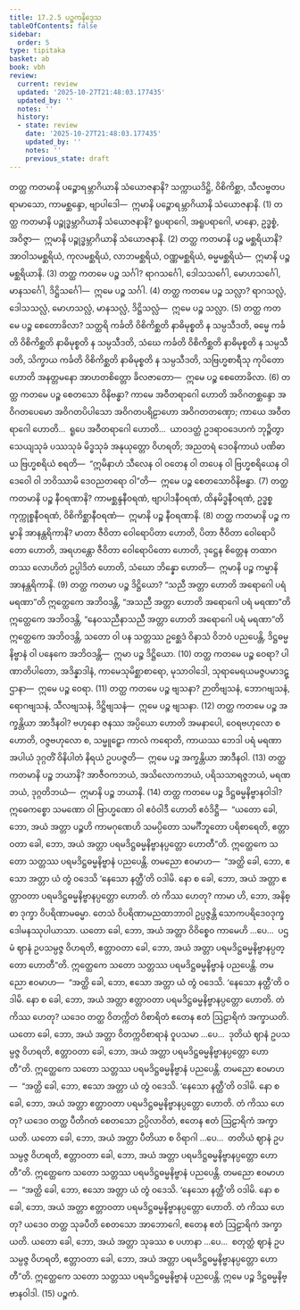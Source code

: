 ```yaml
---
title: 17.2.5 ပဉ္စကနိဒ္ဒေသ
tableOfContents: false
sidebar:
  order: 5
type: tipitaka
basket: ab
book: vbh
review:
  current: review
  updated: '2025-10-27T21:48:03.177435'
  updated_by: ''
  notes: ''
  history:
  - state: review
    date: '2025-10-27T21:48:03.177435'
    updated_by: ''
    notes: ''
    previous_state: draft
---
```



<ReviewStatus review={frontmatter.review} showDetails={true} />

<HypothesisAnnotation frontmatter={frontmatter} />

<DynamicBreadcrumb />

<Division number="940" book="vbh" e="ch" v="30" p="391">

<Paragraph number="2842" book="vbh">
တတ္ထ ကတမာနိ ပဉ္စောရမ္ဘာဂိယာနိ သံယောဇနာနိ? သက္ကာယဒိဋ္ဌိ, ဝိစိကိစ္ဆာ, သီလဗ္ဗတပရာမာသော, ကာမစ္ဆန္ဒော, ဗျာပါဒေါ—  ဣမာနိ ပဉ္စောရမ္ဘာဂိယာနိ သံယောဇနာနိ. (1)
</Paragraph>

<Paragraph number="2843" book="vbh">
တတ္ထ ကတမာနိ ပဉ္စုဒ္ဓမ္ဘာဂိယာနိ သံယောဇနာနိ? ရူပရာဂေါ, အရူပရာဂေါ, မာနော, ဥဒ္ဓစ္စံ, အဝိဇ္ဇာ—  ဣမာနိ ပဉ္စုဒ္ဓမ္ဘာဂိယာနိ သံယောဇနာနိ. (2)
</Paragraph>

<Paragraph number="2844" book="vbh">
တတ္ထ ကတမာနိ ပဉ္စ မစ္ဆရိယာနိ? အာဝါသမစ္ဆရိယံ, ကုလမစ္ဆရိယံ, လာဘမစ္ဆရိယံ, ဝဏ္ဏမစ္ဆရိယံ, ဓမ္မမစ္ဆရိယံ—  ဣမာနိ ပဉ္စ မစ္ဆရိယာနိ. (3)
</Paragraph>

<Paragraph number="2845" book="vbh">
တတ္ထ ကတမေ ပဉ္စ သင်္ဂါ? ရာဂသင်္ဂေါ, ဒေါသသင်္ဂေါ, မောဟသင်္ဂေါ, မာနသင်္ဂေါ, ဒိဋ္ဌိသင်္ဂေါ—  ဣမေ ပဉ္စ သင်္ဂါ. (4)
</Paragraph>

<Paragraph number="2846" book="vbh">
တတ္ထ ကတမေ ပဉ္စ သလ္လာ? ရာဂသလ္လံ, ဒေါသသလ္လံ, မောဟသလ္လံ, မာနသလ္လံ, ဒိဋ္ဌိသလ္လံ—  ဣမေ ပဉ္စ သလ္လာ. (5)
</Paragraph>

</Division>
<Division number="941" book="vbh" e="ch" v="30" p="391">

<Paragraph number="2847" book="vbh">
တတ္ထ ကတမေ ပဉ္စ စေတောခိလာ? သတ္ထရိ ကင်္ခတိ ဝိစိကိစ္ဆတိ နာဓိမုစ္စတိ န သမ္ပသီဒတိ, ဓမ္မေ ကင်္ခတိ ဝိစိကိစ္ဆတိ နာဓိမုစ္စတိ န သမ္ပသီဒတိ, သံဃေ ကင်္ခတိ ဝိစိကိစ္ဆတိ နာဓိမုစ္စတိ န သမ္ပသီဒတိ, သိက္ခာယ ကင်္ခတိ ဝိစိကိစ္ဆတိ နာဓိမုစ္စတိ န သမ္ပသီဒတိ, သဗြဟ္မစာရီသု ကုပိတော ဟောတိ အနတ္တမနော အာဟတစိတ္တော ခိလဇာတော—  ဣမေ ပဉ္စ စေတောခိလာ. (6)
</Paragraph>

<Paragraph number="2848" book="vbh">
တတ္ထ ကတမေ ပဉ္စ စေတသော ဝိနိဗန္ဓာ? ကာမေ အဝီတရာဂေါ ဟောတိ အဝိဂတစ္ဆန္ဒော အဝိဂတပေမော အဝိဂတပိပါသော အဝိဂတပရိဠာဟော အဝိဂတတဏှော; ကာယေ အဝီတရာဂေါ ဟောတိ…  ရူပေ အဝီတရာဂေါ ဟောတိ…  ယာဝဒတ္ထံ ဥဒရာဝဒေဟကံ ဘုဉ္ဇိတွာ သေယျသုခံ ပဿသုခံ မိဒ္ဓသုခံ အနုယုတ္တော ဝိဟရတိ; အညတရံ ဒေဝနိကာယံ ပဏိဓာယ ဗြဟ္မစရိယံ စရတိ—  “ဣမိနာဟံ သီလေန ဝါ ဝတေန ဝါ တပေန ဝါ ဗြဟ္မစရိယေန ဝါ ဒေဝေါ ဝါ ဘဝိဿာမိ ဒေဝညတရော ဝါ”တိ—  ဣမေ ပဉ္စ စေတသောဝိနိဗန္ဓာ. (7)
</Paragraph>

<Paragraph number="2849" book="vbh">
တတ္ထ ကတမာနိ ပဉ္စ နီဝရဏာနိ? ကာမစ္ဆန္ဒနီဝရဏံ, ဗျာပါဒနီဝရဏံ, ထိနမိဒ္ဓနီဝရဏံ, ဥဒ္ဓစ္စကုက္ကုစ္စနီဝရဏံ, ဝိစိကိစ္ဆာနီဝရဏံ—  ဣမာနိ ပဉ္စ နီဝရဏာနိ. (8)
</Paragraph>

<Paragraph number="2850" book="vbh">
တတ္ထ ကတမာနိ ပဉ္စ ကမ္မာနိ အာနန္တရိကာနိ? မာတာ ဇီဝိတာ ဝေါရောပိတာ ဟောတိ, ပိတာ ဇီဝိတာ ဝေါရောပိတော ဟောတိ, အရဟန္တော ဇီဝိတာ ဝေါရောပိတော ဟောတိ, ဒုဋ္ဌေန စိတ္တေန တထာဂတဿ လောဟိတံ ဥပ္ပါဒိတံ ဟောတိ, သံဃော ဘိန္နော ဟောတိ—  ဣမာနိ ပဉ္စ ကမ္မာနိ အာနန္တရိကာနိ. (9)
</Paragraph>

<Paragraph number="2851" book="vbh">
တတ္ထ ကတမာ ပဉ္စ ဒိဋ္ဌိယော? “သညီ အတ္တာ ဟောတိ အရောဂေါ ပရံ မရဏာ”တိ ဣတ္ထေကေ အဘိဝဒန္တိ, “အသညီ အတ္တာ ဟောတိ အရောဂေါ ပရံ မရဏာ”တိ ဣတ္ထေကေ အဘိဝဒန္တိ, “နေဝသညီနာသညီ အတ္တာ ဟောတိ အရောဂေါ ပရံ မရဏာ”တိ ဣတ္ထေကေ အဘိဝဒန္တိ, သတော ဝါ ပန သတ္တဿ ဥစ္ဆေဒံ ဝိနာသံ ဝိဘဝံ ပညပေန္တိ, ဒိဋ္ဌဓမ္မနိဗ္ဗာနံ ဝါ ပနေကေ အဘိဝဒန္တိ—  ဣမာ ပဉ္စ ဒိဋ္ဌိယော. (10)
</Paragraph>

</Division>
<Division number="942" book="vbh" e="ch" v="30" p="392">

<Paragraph number="2852" book="vbh">
တတ္ထ ကတမေ ပဉ္စ ဝေရာ? ပါဏာတိပါတော, အဒိန္နာဒါနံ, ကာမေသုမိစ္ဆာစာရော, မုသာဝါဒေါ, သုရာမေရယမဇ္ဇပမာဒဋ္ဌာနာ—  ဣမေ ပဉ္စ ဝေရာ. (11)
</Paragraph>

<Paragraph number="2853" book="vbh">
တတ္ထ ကတမေ ပဉ္စ ဗျသနာ? ဉာတိဗျသနံ, ဘောဂဗျသနံ, ရောဂဗျသနံ, သီလဗျသနံ, ဒိဋ္ဌိဗျသနံ—  ဣမေ ပဉ္စ ဗျသနာ. (12)
</Paragraph>

<Paragraph number="2854" book="vbh">
တတ္ထ ကတမေ ပဉ္စ အက္ခန္တိယာ အာဒီနဝါ? ဗဟုနော ဇနဿ အပ္ပိယော ဟောတိ အမနာပေါ, ဝေရဗဟုလော စ ဟောတိ, ဝဇ္ဇဗဟုလော စ, သမ္မူဠှော ကာလံ ကရောတိ, ကာယဿ ဘေဒါ ပရံ မရဏာ အပါယံ ဒုဂ္ဂတိံ ဝိနိပါတံ နိရယံ ဥပပဇ္ဇတိ—  ဣမေ ပဉ္စ အက္ခန္တိယာ အာဒီနဝါ. (13)
</Paragraph>

<Paragraph number="2855" book="vbh">
တတ္ထ ကတမာနိ ပဉ္စ ဘယာနိ? အာဇီဝကဘယံ, အသိလောကဘယံ, ပရိသသာရဇ္ဇဘယံ, မရဏဘယံ, ဒုဂ္ဂတိဘယံ—  ဣမာနိ ပဉ္စ ဘယာနိ. (14)
</Paragraph>

</Division>
<Division number="943" book="vbh" e="ch" v="30" p="393">

<Paragraph number="2856" book="vbh">
တတ္ထ ကတမေ ပဉ္စ ဒိဋ္ဌဓမ္မနိဗ္ဗာနဝါဒါ? ဣဓေကစ္စော သမဏော ဝါ ဗြာဟ္မဏော ဝါ ဧဝံဝါဒီ ဟောတိ ဧဝံဒိဋ္ဌီ—  “ယတော ခေါ, ဘော, အယံ အတ္တာ ပဉ္စဟိ ကာမဂုဏေဟိ သမပ္ပိတော သမင်္ဂီဘူတော ပရိစာရေတိ, ဧတ္တာဝတာ ခေါ, ဘော, အယံ အတ္တာ ပရမဒိဋ္ဌဓမ္မနိဗ္ဗာနပ္ပတ္တော ဟောတီ”တိ. ဣတ္ထေကေ သတော သတ္တဿ ပရမဒိဋ္ဌဓမ္မနိဗ္ဗာနံ ပညပေန္တိ.
</Paragraph>

<Paragraph number="2857" book="vbh">
တမညော ဧဝမာဟ—  “အတ္ထိ ခေါ, ဘော, ဧသော အတ္တာ ယံ တွံ ဝဒေသိ ‘နေသော နတ္ထီ’တိ ဝဒါမိ. နော စ ခေါ, ဘော, အယံ အတ္တာ ဧတ္တာဝတာ ပရမဒိဋ္ဌဓမ္မနိဗ္ဗာနပ္ပတ္တော ဟောတိ. တံ ကိဿ ဟေတု? ကာမာ ဟိ, ဘော, အနိစ္စာ ဒုက္ခာ ဝိပရိဏာမဓမ္မာ. တေသံ ဝိပရိဏာမညထာဘာဝါ ဥပ္ပဇ္ဇန္တိ သောကပရိဒေဝဒုက္ခဒေါမနဿုပါယာသာ. ယတော ခေါ, ဘော, အယံ အတ္တာ ဝိဝိစ္စေဝ ကာမေဟိ …ပေ…  ပဌမံ ဈာနံ ဥပသမ္ပဇ္ဇ ဝိဟရတိ, ဧတ္တာဝတာ ခေါ, ဘော, အယံ အတ္တာ ပရမဒိဋ္ဌဓမ္မနိဗ္ဗာနပ္ပတ္တော ဟောတီ”တိ. ဣတ္ထေကေ သတော သတ္တဿ ပရမဒိဋ္ဌဓမ္မနိဗ္ဗာနံ ပညပေန္တိ.
</Paragraph>

<Paragraph number="2858" book="vbh">
တမညော ဧဝမာဟ—  “အတ္ထိ ခေါ, ဘော, ဧသော အတ္တာ ယံ တွံ ဝဒေသိ. ‘နေသော နတ္ထီ’တိ ဝဒါမိ. နော စ ခေါ, ဘော, အယံ အတ္တာ ဧတ္တာဝတာ ပရမဒိဋ္ဌဓမ္မနိဗ္ဗာနပ္ပတ္တော ဟောတိ. တံ ကိဿ ဟေတု? ယဒေဝ တတ္ထ ဝိတက္ကိတံ ဝိစာရိတံ ဧတေန ဧတံ ဩဠာရိကံ အက္ခာယတိ. ယတော ခေါ, ဘော, အယံ အတ္တာ ဝိတက္ကဝိစာရာနံ ဝူပသမာ …ပေ…  ဒုတိယံ ဈာနံ ဥပသမ္ပဇ္ဇ ဝိဟရတိ, ဧတ္တာဝတာ ခေါ, ဘော, အယံ အတ္တာ ပရမဒိဋ္ဌဓမ္မနိဗ္ဗာနပ္ပတ္တော ဟောတီ”တိ. ဣတ္ထေကေ သတော သတ္တဿ ပရမဒိဋ္ဌဓမ္မနိဗ္ဗာနံ ပညပေန္တိ.
</Paragraph>

<Paragraph number="2859" book="vbh">
တမညော ဧဝမာဟ—  “အတ္ထိ ခေါ, ဘော, ဧသော အတ္တာ ယံ တွံ ဝဒေသိ. ‘နေသော နတ္ထီ’တိ ဝဒါမိ. နော စ ခေါ, ဘော, အယံ အတ္တာ ဧတ္တာဝတာ ပရမဒိဋ္ဌဓမ္မနိဗ္ဗာနပ္ပတ္တော ဟောတိ. တံ ကိဿ ဟေတု? ယဒေဝ တတ္ထ ပီတိဂတံ စေတသော ဥပ္ပိလာဝိတံ, ဧတေန ဧတံ ဩဠာရိကံ အက္ခာယတိ. ယတော ခေါ, ဘော, အယံ အတ္တာ ပီတိယာ စ ဝိရာဂါ …ပေ…  တတိယံ ဈာနံ ဥပသမ္ပဇ္ဇ ဝိဟရတိ, ဧတ္တာဝတာ ခေါ, ဘော, အယံ အတ္တာ ပရမဒိဋ္ဌဓမ္မနိဗ္ဗာနပ္ပတ္တော ဟောတီ”တိ. ဣတ္ထေကေ သတော သတ္တဿ ပရမဒိဋ္ဌဓမ္မနိဗ္ဗာနံ ပညပေန္တိ.
</Paragraph>

<Paragraph number="2860" book="vbh">
တမညော ဧဝမာဟ—  “အတ္ထိ ခေါ, ဘော, ဧသော အတ္တာ ယံ တွံ ဝဒေသိ. ‘နေသော နတ္ထီ’တိ ဝဒါမိ. နော စ ခေါ, ဘော, အယံ အတ္တာ ဧတ္တာဝတာ ပရမဒိဋ္ဌဓမ္မနိဗ္ဗာနပ္ပတ္တော ဟောတိ. တံ ကိဿ ဟေတု? ယဒေဝ တတ္ထ သုခပီတိ စေတသော အာဘောဂေါ, ဧတေန ဧတံ ဩဠာရိကံ အက္ခာယတိ. ယတော ခေါ, ဘော, အယံ အတ္တာ သုခဿ စ ပဟာနာ …ပေ…  စတုတ္ထံ ဈာနံ ဥပသမ္ပဇ္ဇ ဝိဟရတိ, ဧတ္တာဝတာ ခေါ, ဘော, အယံ အတ္တာ ပရမဒိဋ္ဌဓမ္မနိဗ္ဗာနပ္ပတ္တော ဟောတီ”တိ. ဣတ္ထေကေ သတော သတ္တဿ ပရမဒိဋ္ဌဓမ္မနိဗ္ဗာနံ ပညပေန္တိ. ဣမေ ပဉ္စ ဒိဋ္ဌဓမ္မနိဗ္ဗာနဝါဒါ. (15)

</Paragraph>
</Division>

<Paragraph number="2861" type="center" book="vbh">
ပဉ္စကံ.
</Paragraph>